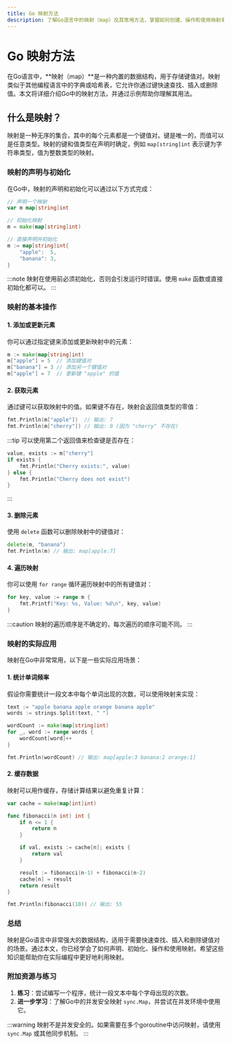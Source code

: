 ```yaml
---
title: Go 映射方法
description: 了解Go语言中的映射（map）及其常用方法，掌握如何创建、操作和使用映射来存储和检索数据。
---
```


# Go 映射方法

在Go语言中，**映射（map）**是一种内置的数据结构，用于存储键值对。映射类似于其他编程语言中的字典或哈希表，它允许你通过键快速查找、插入或删除值。本文将详细介绍Go中的映射方法，并通过示例帮助你理解其用法。

## 什么是映射？

映射是一种无序的集合，其中的每个元素都是一个键值对。键是唯一的，而值可以是任意类型。映射的键和值类型在声明时确定，例如 `map[string]int` 表示键为字符串类型，值为整数类型的映射。

### 映射的声明与初始化

在Go中，映射的声明和初始化可以通过以下方式完成：

```go
// 声明一个映射
var m map[string]int

// 初始化映射
m = make(map[string]int)

// 直接声明并初始化
m := map[string]int{
    "apple":  5,
    "banana": 3,
}
```

:::note
映射在使用前必须初始化，否则会引发运行时错误。使用 `make` 函数或直接初始化都可以。
:::

### 映射的基本操作

#### 1. 添加或更新元素

你可以通过指定键来添加或更新映射中的元素：

```go
m := make(map[string]int)
m["apple"] = 5  // 添加键值对
m["banana"] = 3 // 添加另一个键值对
m["apple"] = 7  // 更新键 "apple" 的值
```

#### 2. 获取元素

通过键可以获取映射中的值。如果键不存在，映射会返回值类型的零值：

```go
fmt.Println(m["apple"])  // 输出: 7
fmt.Println(m["cherry"]) // 输出: 0 (因为 "cherry" 不存在)
```

:::tip
可以使用第二个返回值来检查键是否存在：

```go
value, exists := m["cherry"]
if exists {
    fmt.Println("Cherry exists:", value)
} else {
    fmt.Println("Cherry does not exist")
}
```
:::

#### 3. 删除元素

使用 `delete` 函数可以删除映射中的键值对：

```go
delete(m, "banana")
fmt.Println(m) // 输出: map[apple:7]
```

#### 4. 遍历映射

你可以使用 `for range` 循环遍历映射中的所有键值对：

```go
for key, value := range m {
    fmt.Printf("Key: %s, Value: %d\n", key, value)
}
```

:::caution
映射的遍历顺序是不确定的，每次遍历的顺序可能不同。
:::

### 映射的实际应用

映射在Go中非常常用，以下是一些实际应用场景：

#### 1. 统计单词频率

假设你需要统计一段文本中每个单词出现的次数，可以使用映射来实现：

```go
text := "apple banana apple orange banana apple"
words := strings.Split(text, " ")

wordCount := make(map[string]int)
for _, word := range words {
    wordCount[word]++
}

fmt.Println(wordCount) // 输出: map[apple:3 banana:2 orange:1]
```

#### 2. 缓存数据

映射可以用作缓存，存储计算结果以避免重复计算：

```go
var cache = make(map[int]int)

func fibonacci(n int) int {
    if n <= 1 {
        return n
    }

    if val, exists := cache[n]; exists {
        return val
    }

    result := fibonacci(n-1) + fibonacci(n-2)
    cache[n] = result
    return result
}

fmt.Println(fibonacci(10)) // 输出: 55
```

### 总结

映射是Go语言中非常强大的数据结构，适用于需要快速查找、插入和删除键值对的场景。通过本文，你已经学会了如何声明、初始化、操作和使用映射。希望这些知识能帮助你在实际编程中更好地利用映射。

### 附加资源与练习

1. **练习**：尝试编写一个程序，统计一段文本中每个字母出现的次数。
2. **进一步学习**：了解Go中的并发安全映射 `sync.Map`，并尝试在并发环境中使用它。

:::warning
映射不是并发安全的。如果需要在多个goroutine中访问映射，请使用 `sync.Map` 或其他同步机制。
:::